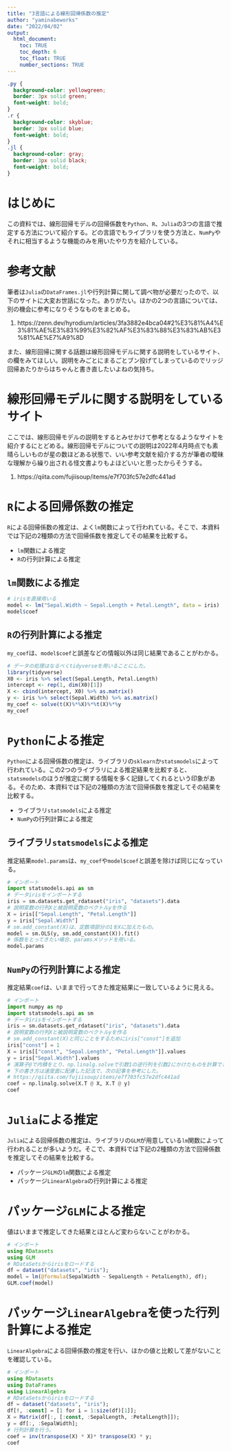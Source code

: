 ```yaml
---
title: "3言語による線形回帰係数の推定"
author: "yaminabeworks"
date: "2022/04/02"
output:
  html_document:
    toc: TRUE
    toc_depth: 6
    toc_float: TRUE
    number_sections: TRUE
---
```


```css
.py {
  background-color: yellowgreen;
  border: 3px solid green;
  font-weight: bold;
}
.r {
  background-color: skyblue;
  border: 3px solid blue;
  font-weight: bold;
}
.jl {
  background-color: gray;
  border: 3px solid black;
  font-weight: bold;
}
```

# はじめに

この資料では、線形回帰モデルの回帰係数を`Python`、`R`、`Julia`の3つの言語で推定する方法について紹介する。どの言語でもライブラリを使う方法と、`NumPy`やそれに相当するような機能のみを用いたやり方を紹介している。

# 参考文献

筆者は`Julia`の`DataFrames.jl`や行列計算に関して調べ物が必要だったので、以下のサイトに大変お世話になった。ありがたい。ほかの2つの言語については、別の機会に参考になりそうなものをまとめる。

1. https://zenn.dev/hyrodium/articles/3fa3882e4bca04#2%E3%81%A4%E3%81%AE%E3%83%99%E3%82%AF%E3%83%88%E3%83%AB%E3%81%AE%E7%A9%8D

また、線形回帰に関する話題は線形回帰モデルに関する説明をしているサイト、の欄をみてほしい。説明をみごとにまるごとブン投げてしまっているのでリッジ回帰あたりからはちゃんと書き直したいよねの気持ち。

# 線形回帰モデルに関する説明をしているサイト

ここでは、線形回帰モデルの説明をするとみせかけて参考となるようなサイトを紹介するにとどめる。線形回帰モデルについての説明は2022年4月時点でも素晴らしいものが星の数ほどある状態で、いい参考文献を紹介する方が筆者の曖昧な理解から繰り出される怪文書よりもよほどいいと思ったからそうする。

1. https://qiita.com/fujiisoup/items/e7f703fc57e2dfc441ad

# `R`による回帰係数の推定

`R`による回帰係数の推定は、よく`lm`関数によって行われている。そこで、本資料では下記の2種類の方法で回帰係数を推定してその結果を比較する。

- `lm`関数による推定
- `R`の行列計算による推定

## `lm`関数による推定

```r
# irisを直接用いる
model <- lm("Sepal.Width ~ Sepal.Length + Petal.Length", data = iris)
model$coef
```

## `R`の行列計算による推定

`my_coef`は、`model$coef`と誤差などの情報以外は同じ結果であることがわかる。

```r
# データの処理はなるべくtidyverseを用いることにした。
library(tidyverse)
X0 <- iris %>% select(Sepal.Length, Petal.Length)
intercept <- rep(1, dim(X0)[1])
X <- cbind(intercept, X0) %>% as.matrix()
y <- iris %>% select(Sepal.Width) %>% as.matrix()
my_coef <- solve(t(X)%*%X)%*%t(X)%*%y
my_coef
```

# `Python`による推定

`Python`による回帰係数の推定は、ライブラリの`sklearn`か`statsmodels`によって行われている。この2つのライブラリによる推定結果を比較すると、`statsmodels`のほうが推定に関する情報を多く記録してくれるという印象がある。そのため、本資料では下記の2種類の方法で回帰係数を推定してその結果を比較する。

- ライブラリ`statsmodels`による推定
- `NumPy`の行列計算による推定

## ライブラリ`statsmodels`による推定

推定結果`model.params`は、`my_coef`や`model$coef`と誤差を除けば同じになっている。

```python
# インポート
import statsmodels.api as sm
# データirisをインポートする
iris = sm.datasets.get_rdataset("iris", "datasets").data
# 説明変数の行列Xと被説明変数のベクトルyを作る
X = iris[["Sepal.Length", "Petal.Length"]]
y = iris["Sepal.Width"]
# sm.add_constant(X)は、定数項部分の1をXに加えたもの。
model = sm.OLS(y, sm.add_constant(X)).fit()
# 係数をとってきたい場合、paramsメソッドを用いる。
model.params
```

## `NumPy`の行列計算による推定

推定結果`coef`は、いままで行ってきた推定結果に一致しているように見える。

```python
# インポート
import numpy as np
import statsmodels.api as sm
# データirisをインポートする
iris = sm.datasets.get_rdataset("iris", "datasets").data
# 説明変数の行列Xと被説明変数のベクトルyを作る
# sm.add_constant(X)と同じことをするためにiris["const"]を追加
iris["const"] = 1
X = iris[["const", "Sepal.Length", "Petal.Length"]].values
y = iris["Sepal.Width"].values
# 演算子@で内積をとり、np.linalg.solveで引数1の逆行列を引数2にかけたものを計算できる。
# 下の書き方は速度面に配慮した記法で、次の記事を参考にした。
# https://qiita.com/fujiisoup/items/e7f703fc57e2dfc441ad
coef = np.linalg.solve(X.T @ X, X.T @ y)
coef
```

# `Julia`による推定

`Julia`による回帰係数の推定は、ライブラリの`GLM`が用意している`lm`関数によって行われることが多いようだ。そこで、本資料では下記の2種類の方法で回帰係数を推定してその結果を比較する。

- パッケージ`GLM`の`lm`関数による推定
- パッケージ`LinearAlgebra`の行列計算による推定

# パッケージ`GLM`による推定

値はいままで推定してきた結果とほとんど変わらないことがわかる。

```julia
# インポート
using RDatasets
using GLM
# RDataSetsからirisをロードする
df = dataset("datasets", "iris");
model = lm(@formula(SepalWidth ~ SepalLength + PetalLength), df);
GLM.coef(model)
```

# パッケージ`LinearAlgebra`を使った行列計算による推定

`LinearAlgebra`による回帰係数の推定を行い、ほかの値と比較して差がないことを確認している。

```julia
# インポート
using RDatasets
using DataFrames
using LinearAlgebra
# RDataSetsからirisをロードする
df = dataset("datasets", "iris");
df[!, :const] = [1 for i = 1:size(df)[1]];
X = Matrix(df[:, [:const, :SepalLength, :PetalLength]]);
y = df[:, :SepalWidth];
# 行列計算を行う。
coef = inv(transpose(X) * X)* transpose(X) * y;
coef
```
